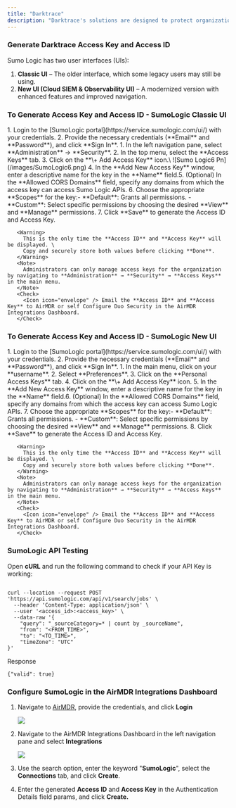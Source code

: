 ```yaml
---
title: "Darktrace"
description: "Darktrace's solutions are designed to protect organizations from a wide range of cyberattacks, including advanced persistent threats (APTs), ransomware, insider threats, and other evolving cyber risks."
---
```


### Generate Darktrace Access Key and Access ID

Sumo Logic has two user interfaces (UIs):

1. **Classic UI** – The older interface, which some legacy users may still be using.
2. **New UI (Cloud SIEM & Observability UI)** – A modernized version with enhanced features and improved navigation.

### To Generate Access Key and Access ID - SumoLogic Classic UI

<Steps>
  <Step title="Access SumoLogic Portal">
    1. Login to the [SumoLogic portal](https://service.sumologic.com/ui/) with your credentials.
    2. Provide the necessary credentials (**Email** and **Password**), and click **Sign In**.
  </Step>
  <Step title="Create a New Access Key and Access ID">
    1. In the left navigation pane, select **Administration** → **Security**.
    2. In the top menu, select the **Access Keys** tab.
    3. Click on the **\+ Add Access Key** icon.\
       ![Sumo Logic6 Pn](/images/SumoLogic6.png)
    4. In the **Add New Access Key** window, enter a descriptive name for the key in the **Name** field.​
    5. (Optional) In the **Allowed CORS Domains** field, specify any domains from which the access key can access Sumo Logic APIs.
    6. Choose the appropriate **Scopes** for the key:​
       - **Default**: Grants all permissions.
       - **Custom**: Select specific permissions by choosing the desired **View** and **Manage** permissions.
    7. Click **Save** to generate the Access ID and Access Key.

       <Warning>
         This is the only time the **Access ID** and **Access Key** will be displayed. \
         Copy and securely store both values before clicking **Done**.
       </Warning>
       <Note>
         Administrators can only manage access keys for the organization by navigating to **Administration** → **Security** → **Access Keys** in the main menu.
       </Note>
       <Check>
         <Icon icon="envelope" /> Email the **Access ID** and **Access Key** to AirMDR or self Configure Duo Security in the AirMDR Integrations Dashboard.
       </Check>
  </Step>
</Steps>

### To Generate Access Key and Access ID - SumoLogic New UI

<Steps>
  <Step title="Access SumoLogic Portal">
    1. Login to the [SumoLogic portal](https://service.sumologic.com/ui/) with your credentials.
    2. Provide the necessary credentials (**Email** and **Password**), and click **Sign In**.
  </Step>
  <Step title="Create a New Access Key and Access ID">
    1. In the main menu, click on your **username**.
    2. Select **Preferences**.
    3. Click on the **Personal Access Keys** tab.
    4. Click on the **\+ Add Access Key** icon.
    5. In the **Add New Access Key** window, enter a descriptive name for the key in the **Name** field.​
    6. (Optional) In the **Allowed CORS Domains** field, specify any domains from which the access key can access Sumo Logic APIs.
    7. Choose the appropriate **Scopes** for the key:​
       - **Default**: Grants all permissions.
       - **Custom**: Select specific permissions by choosing the desired **View** and **Manage** permissions.
    8. Click **Save** to generate the Access ID and Access Key.

       <Warning>
         This is the only time the **Access ID** and **Access Key** will be displayed. \
         Copy and securely store both values before clicking **Done**.
       </Warning>
       <Note>
         Administrators can only manage access keys for the organization by navigating to **Administration** → **Security** → **Access Keys** in the main menu.
       </Note>
       <Check>
         <Icon icon="envelope" /> Email the **Access ID** and **Access Key** to AirMDR or self Configure Duo Security in the AirMDR Integrations Dashboard.
       </Check>
  </Step>
</Steps>

### SumoLogic API Testing

Open **cURL** and run the following command to check if your API Key is working:

```

curl --location --request POST 'https://api.sumologic.com/api/v1/search/jobs' \
  --header 'Content-Type: application/json' \
  --user '<access_id>:<access_key>' \
  --data-raw '{
    "query": "_sourceCategory=* | count by _sourceName",
    "from": "<FROM_TIME>",
    "to": "<TO_TIME>",
    "timeZone": "UTC"
}'
```

Response

```
{"valid": true}
```

### Configure SumoLogic in the AirMDR Integrations Dashboard

1. Navigate to [AirMDR](https://app.airmdr.com/auth/login), provide the credentials, and click **Login**

   ![](/images/Datadog11.png)
2. Navigate to the AirMDR Integrations Dashboard in the left navigation pane and select **Integrations**

   ![](/images/Datadog9.png)
3. Use the search option, enter the keyword "**SumoLogic**", select the **Connections** tab, and click **Create**.
4. Enter the generated **Access ID** and **Access Key** in the Authentication Details field params, and click **Create.**